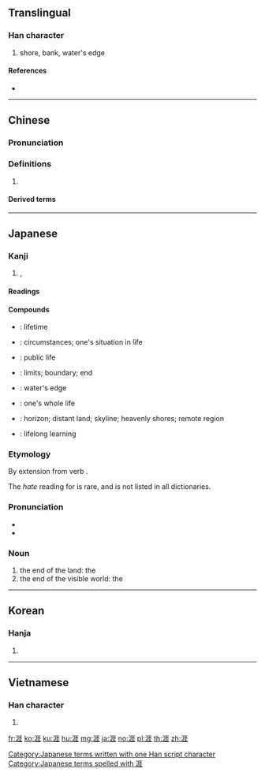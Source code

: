 ==Translingual==

===Han character===
{{Han char|rn=85|rad=水|as=08|sn=11|four=31114|canj=EMGG}}

# shore, bank, water's edge

====References====
* {{Han ref|kx=0627.380|dkj=17582|dj=1029.240|hdz=31643.070|uh=6DAF|ud=28079|bh=B250|bd=45648}}

----

==Chinese==
{{zh-forms}}

===Pronunciation===
{{zh-pron
|m=yá
|c=ngaai4,ji4
|h=pfs=
|md=
|mn=
|w=
|mc=y
|oc=y
|cat=
}}

===Definitions===
{{zh-hanzi}}

# {{rfdef|lang=zh}}

====Derived terms====
{{zh-der|天涯|生涯}}

----

==Japanese==

===Kanji===
{{ja-kanji|grade=c|rs=水08}}

# {{l|en|shore}}, {{l|en|horizon}}

====Readings====
{{ja-readings
|goon=(''rare'') [[げ]] (ge)
|kanon=[[がい]] (gai)
|kun=(''rare'') [[はて]] (hate)
}}

====Compounds====
{{der-top|Compounds}}
* {{l|ja|一生涯|tr={{l|ja|いっしょうがい}}, ''{{l|ja|sc=Latn|isshōgai}}''}}: lifetime
* {{l|ja|境涯|tr={{l|ja|きょうがい}}, ''{{l|ja|sc=Latn|kyōgai}}''}}: circumstances; one's situation in life
* {{l|ja|公生涯|tr={{l|ja|こうしょうがい}}, ''{{l|ja|sc=Latn|kōshōgai}}''}}: public life
* {{l|ja|際涯|tr={{l|ja|さいがい}}, ''{{l|ja|sc=Latn|saigai}}''}}: limits; boundary; end
* {{l|ja|水涯|tr={{l|ja|すいがい}}, ''{{l|ja|sc=Latn|suigai}}''}}: water's edge
* {{l|ja|全生涯|tr={{l|ja|ぜんしょうがい}}, ''{{l|ja|sc=Latn|zenshōgai}}''}}: one's whole life
* {{l|ja|天涯|tr={{l|ja|てんがい}}, ''{{l|ja|sc=Latn|tengai}}''}}: horizon; distant land; skyline; heavenly shores; remote region
* {{l|ja|生涯学習|tr={{l|ja|しょうがいがくしゅう}}, ''{{l|ja|sc=Latn|shōgaigakushū}}''}}: lifelong learning
{{der-bottom}}

===Etymology===
By extension from verb {{m|ja|果てる|tr=hateru||to be at an end, to finish, to be done}}.

The ''hate'' reading for {{lang|ja|涯}} is rare, and is not listed in all dictionaries.

===Pronunciation===
* {{l|ja|訓読み|Kun'yomi}}
* {{IPA|lang=ja|[ha̠te̞]}}

===Noun===
{{ja-noun|はて}}

# the end of the land: the {{l|en|shore}}
# the end of the visible world: the {{l|en|horizon}}

[[Category:Japanese terms written with one Han script character]]
[[Category:Japanese terms spelled with 涯]]

----

==Korean==

===Hanja===
{{ko-hanja|hangeul=[[애]], [[의]]|eumhun=|rv=ae, ui|mr=ae, ŭi|y=ay, uy}}

# {{defn|lang=ko|sort=水08}}

----

==Vietnamese==

===Han character===
{{vi-hantu|[[nhai]], [[rượi]], [[nhười]], [[rười]], [[nhầy]]|rs=水08}}

# {{defn|lang=vi|sort=水08}}

[[fr:涯]]
[[ko:涯]]
[[ku:涯]]
[[hu:涯]]
[[mg:涯]]
[[ja:涯]]
[[no:涯]]
[[pl:涯]]
[[th:涯]]
[[zh:涯]]